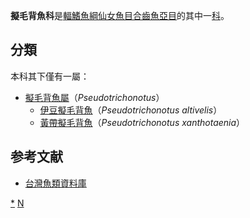 {{Automatic taxobox
| color = pink
| taxon = Pseudotrichonotidae
| image = HotateES.jpg
| image_caption = Pseudotrichonotus altivelis
| authority = 
| subdivision_ranks = [[屬|屬]]
| subdivision =
*見內文
}}

'''擬毛背魚科'''是[[輻鰭魚綱|輻鰭魚綱]][[仙女魚目|仙女魚目]][[合齒魚亞目|合齒魚亞目]]的其中一[[科|科]]。

==分類==
本科其下僅有一屬：
*[[擬毛背魚屬|擬毛背魚屬]]（''Pseudotrichonotus''）
**[[伊豆擬毛背魚|伊豆擬毛背魚]]（''Pseudotrichonotus altivelis''）
**[[黃帶擬毛背魚|黃帶擬毛背魚]]（''Pseudotrichonotus xanthotaenia''）

==参考文献==
*[http://fishdb.sinica.edu.tw/ 台灣魚類資料庫] {{Wayback|url=http://fishdb.sinica.edu.tw/ |date=20160304193340 }}
{{Taxonbar|from=Q147808}}

[[Category:擬毛背魚科|*]]
[[Category:仙女鱼目|N]]
